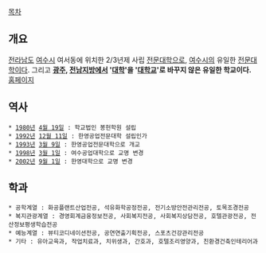 [[목차]]

== 개요 ==

[[전라남도]] [[여수시]] 여서동에 위치한 2/3년제 사립 [[전문대학]]으로, [[여수시]]의 유일한 [[전문대학]]이다. 그리고 '''[[광주]], [[전남]]지방에서 '[[대학]]'을 '[[대학교]]'로 바꾸지 않은 유일한 학교이다.''' [http://www.hanyeong.ac.kr/ 홈페이지]

== 역사 ==

 * [[1980년]] [[4월 19일]] : 학교법인 봉헌학원 설립
 * [[1992년]] [[12월 11일]] : 한영공업전문대학 설립인가
 * [[1993년]] [[3월 9일]] : 한영공업전문대학으로 개교
 * [[1998년]] [[3월 1일]] : 여수공업대학으로 교명 변경
 * [[2002년]] [[9월 1일]] : 한영대학으로 교명 변경

== 학과 ==

 * 공학계열 : 화공플랜트산업전공, 석유화학공정전공, 전기소방안전관리전공, 토목조경전공
 * 복지관광계열 : 경영회계금융정보전공, 사회복지전공, 사회복지상담전공, 호텔관광전공, 전산정보평생학습전공
 * 예능계열 : 뷰티코디네이션전공, 공연연출기획전공, 스포츠건강관리전공
 * 기타 : 유아교육과, 작업치료과, 치위생과, 간호과, 호텔조리영양과, 친환경건축인테리어과

